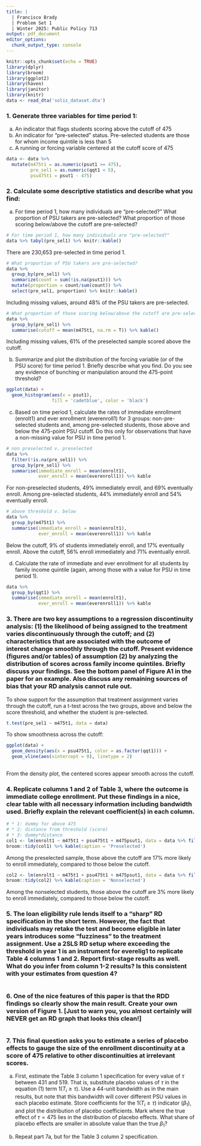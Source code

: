 ```yaml
---
title: | 
  | Francisco Brady
  | Problem Set 1
  | Winter 2025: Public Policy 713
output: pdf_document
editor_options: 
  chunk_output_type: console
---
```


```r
knitr::opts_chunk$set(echo = TRUE)
library(dplyr)
library(broom)
library(ggplot2)
library(haven)
library(janitor)
library(knitr)
data <- read_dta('solis_dataset.dta')
```


### 1. Generate three variables for time period 1:  
a. An indicator that flags students scoring above the cutoff of 475  
b. An indicator for "pre-selected" status. Pre-selected students are those for whom income quintile is less than 5  
c. A running or forcing variable centered at the cutoff score of 475  

```r
data <- data %>%
  mutate(m475t1 = as.numeric(psut1 >= 475),
         pre_sel1 = as.numeric(qqt1 < 5),
         psu475t1 = psut1 - 475)
```


### 2. Calculate some descriptive statistics and describe what you find:  

a. For time period 1, how many individuals are "pre-selected?" What proportion of PSU takers are pre-selected? What proportion of those scoring below/above the cutoff are pre-selected?  

```r
# For time period 1, how many individuals are "pre-selected?"
data %>% tabyl(pre_sel1) %>% knitr::kable()
```

There are 230,653 pre-selected in time period 1. 

```r
# What proportion of PSU takers are pre-selected?
data %>% 
  group_by(pre_sel1) %>% 
  summarize(count = sum(!is.na(psut1))) %>% 
  mutate(proportion = count/sum(count)) %>% 
  select(pre_sel1, proportion) %>% knitr::kable()
```

Including missing values, around 48% of the PSU takers are pre-selected.

```r
# What proportion of those scoring below/above the cutoff are pre-selected?  
data %>% 
  group_by(pre_sel1) %>%
  summarise(cutoff = mean(m475t1, na.rm = T)) %>% kable()
```

Including missing values, 61% of the preselected sample scored above the cutoff.


b. Summarize and plot the distribution of the forcing variable (or of the PSU score) for time period 1. Briefly describe what you find. Do you see any evidence of bunching or manipulation around the 475-point threshold?  

```r
ggplot(data) + 
  geom_histogram(aes(x = psut1), 
                 fill = 'cadetblue', color = 'black')
```

c. Based on time period 1, calculate the rates of immediate enrollment (enrolt1) and ever enrollment (everenroll1) for 3 groups: non-pre-selected students and, among pre-selected students, those above and below the 475-point PSU cutoff. Do this only for observations that have a non-missing value for PSU in time period 1.  

```r
# non preselected v. preselected 
data %>% 
  filter(!is.na(pre_sel1)) %>%
  group_by(pre_sel1) %>%
  summarise(immediate_enroll = mean(enrolt1),
            ever_enroll = mean(everenroll1)) %>% kable
```

For non-preselected students, 49% immediately enroll, and 69% eventually enroll. Among pre-selected students, 44% immediately enroll and 54% eventually enroll.  

```r
# above threshold v. below
data %>%
  group_by(m475t1) %>%
  summarise(immediate_enroll = mean(enrolt1),
            ever_enroll = mean(everenroll1)) %>% kable
```

Below the cutoff, 9% of students immediately enroll, and 17% eventually enroll. Above the cutoff, 56% enroll immediately and 71% eventually enroll.  

d. Calculate the rate of immediate and ever enrollment for all students by family income quintile (again, among those with a value for PSU in time period 1).  

```r
data %>% 
  group_by(qqt1) %>%
  summarise(immediate_enroll = mean(enrolt1),
            ever_enroll = mean(everenroll1)) %>% kable
```

### 3. There are two key assumptions to a regression discontinuity analysis: (1) the likelihood of being assigned to the treatment varies discontinuously through the cutoff; and (2) characteristics that are associated with the outcome of interest change smoothly through the cutoff. Present evidence (figures and/or tables) of assumption (2) by analyzing the distribution of scores across family income quintiles. Briefly discuss your findings. See the bottom panel of Figure A1 in the paper for an example. Also discuss any remaining sources of bias that your RD analysis cannot rule out.  

To show support for the assumption that treatment assignment varies through the cutoff, run a t-test across the two groups, above and below the score threshold, and whether the student is pre-selected.

```r
t.test(pre_sel1 ~ m475t1, data = data)
```

To show smoothness across the cutoff:  

```r
ggplot(data) +
  geom_density(aes(x = psu475t1, color = as.factor(qqt1))) + 
  geom_vline(aes(xintercept = 0), linetype = 2)
  
```

From the density plot, the centered scores appear smooth across the cutoff.  

### 4. Replicate columns 1 and 2 of Table 3, where the outcome is immediate college enrollment. Put these findings in a nice, clear table with all necessary information including bandwidth used. Briefly explain the relevant coefficient(s) in each column.  

```r
# * 1: dummy for above 475
# * 2: distance from threshold (score)
# * 3: dummy*distance
col1 <- lm(enrolt1 ~ m475t1 + psu475t1 + m475psut1, data = data %>% filter(pre_sel1 == 1 & abs(psu475t1) <= 44))
broom::tidy(col1) %>% kable(caption = 'Preselected')
```

Among the preselected sample, those above the cutoff are 17% more likely to enroll immediately, compared to those below the cutoff.  

```r
col2 <- lm(enrolt1 ~ m475t1 + psu475t1 + m475psut1, data = data %>% filter(pre_sel1 == 0 & abs(psu475t1) <= 44))
broom::tidy(col2) %>% kable(caption = 'Nonselected')
```

Among the nonselected students, those above the cutoff are 3% more likely to enroll immediately, compared to those below the cutoff.  

### 5. The loan eligibility rule lends itself to a "sharp" RD specification in the short term. However, the fact that individuals may retake the test and become eligible in later years introduces some "fuzziness" to the treatment assignment. Use a 2SLS RD setup where exceeding the threshold in year 1 is an instrument for everelig1 to replicate Table 4 columns 1 and 2. Report first-stage results as well. What do you infer from column 1-2 results? Is this consistent with your estimates from question 4?  

```r


```

### 6. One of the nice features of this paper is that the RDD findings so clearly show the main result. Create your own version of Figure 1. [Just to warn you, you almost certainly will NEVER get an RD graph that looks this clean!]  

```r

```

### 7. This final question asks you to estimate a series of placebo effects to gauge the size of the enrollment discontinuity at a score of 475 relative to other discontinuities at irrelevant scores.  

a. First, estimate the Table 3 column 1 specification for every value of $\tau$ between 431 and 519. That is, substitute placebo values of $\tau$ in the equation (1) term $1(T_i ≥ \tau)$. Use a 44-unit bandwidth as in the main results, but note that this bandwidth will cover different PSU values in each placebo estimate. Store coefficients for the $1(T_i ≥ \tau)$ indicator ($\beta_1$), and plot the distribution of placebo coefficients. Mark where the true
effect of $\tau = 475$ lies in the distribution of placebo effects. What share of placebo effects are smaller in absolute value than the true $\beta_1$?  

b. Repeat part 7a, but for the Table 3 column 2 specification.  


